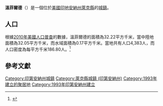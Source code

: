 {{noteTA
|G1=USState
|G2=地名
|G3=Unit
}}
{{Infobox settlement
|name            = 溫菲爾德
|native_name = Winfield
|settlement_type          = [[鎮|城鎮]]
|image_skyline            = Randolph_Street_in_Winfield.jpg
|imagesize                = 250px
|image_map                = Lake County Indiana Incorporated and Unincorporated areas Winfield Highlighted 1884878.svg
|mapsize                  = 250px
|subdivision_type         = [[世界政區索引|國家]]
|subdivision_type1        = [[美国州份|州份]]
|subdivision_type2        = [[印地安納州行政區劃|縣]]
|subdivision_name         = [[美国|美国]]
|subdivision_name1        = [[印地安納州|印地安納州]]
|subdivision_name2        = [[萊克縣_(印地安納州)|萊克縣]]
|elevation_ft             = 709
|elevation_m              = 216
|timezone                 = [[北美中部时区|CST]]
|area_total_km2           = 32.22
|area_land_km2            = 32.05
|area_water_km2           = 0.17
|area_total_sq_mi         = 
|area_land_sq_mi          = 
|area_water_sq_mi         = 
|population_as_of         = [[2010年美國人口普查|2010]]
|population_footnotes     = 
|population_total         = 4383
|population_density_km2   = auto
|population_density_sq_mi = auto
|utc_offset               = -5
|coordinates              = {{coord|41|24|46|N|87|15|39|W|display=inline,title}}
| coor_pinpoint           = 
| coordinates_footnotes   = 
|timezone_DST             = CDT
|utc_offset_DST           = -5
|postal_code_type         = [[美國郵區編號|郵區編號]]
|postal_code              = 46307
|area_code                = [[北美电话区号219|219]]
|blank_name = [[地名信息系统|GNIS ID]]
|blank_info = 446178<ref name="GNIS">{{cite gnis|446178|Winfield}}</ref>
}}
'''溫菲爾德'''（{{lang-en|Winfield}}）是一個位於[[美國|美國]][[印地安納州|印地安納州]][[萊克縣_(印地安納州)|萊克縣]]的[[鎮|城鎮]]。

== 人口 ==
根據[[2010年美國人口普查|2010年美國人口普查]]的數據，溫菲爾德的面積為32.22平方千米，當中陸地面積為32.05平方千米，而水域面積為0.17平方千米。當地共有人口4,383人，而人口密度為每平方千米186.80人。<ref name="GR8">{{cite web|url=http://factfinder2.census.gov|publisher=[[美国人口调查局|美国人口调查局]]|accessdate=2011-05-14|title=American FactFinder|archive-date=2013-09-11|archive-url=https://web.archive.org/web/20130911234518/http://factfinder2.census.gov/|dead-url=no}}</ref>

== 參考文獻 ==
{{reflist}}

{{萊克縣 (印地安納州)}}
{{Authority control}}

{{DEFAULTSORT:Winfield, Indiana}}
[[Category:印第安納州城鎮|Category:印第安納州城鎮]]
[[Category:萊克縣城鎮_(印第安納州)|Category:萊克縣城鎮 (印第安納州)]]
[[Category:1993年建立的聚居地|Category:1993年建立的聚居地]]
[[Category:1993年印第安納州建立|Category:1993年印第安納州建立]]

{{Indiana-geo-stub}}